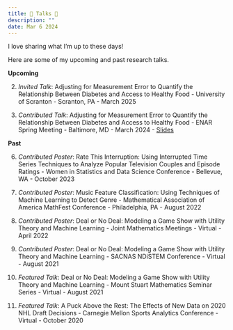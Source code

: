 ```yaml
---
title: 📣 Talks 📣
description: ""
date: Mar 6 2024
---
```


I love sharing what I’m up to these days!

Here are some of my upcoming and past research talks.

**Upcoming**

2. *Invited Talk*: Adjusting for Measurement Error to Quantify the Relationship Between Diabetes and Access to Healthy Food - University of Scranton - Scranton, PA - March 2025


1. *Contributed Talk*: Adjusting for Measurement Error to Quantify the Relationship Between Diabetes and Access to Healthy Food - ENAR Spring Meeting - Baltimore, MD - March 2024 - [Slides](https://drive.google.com/file/d/15DsLbAocr2M5NbAco--F-wF6fiGalV2v/view?usp=sharing)

**Past**

6. *Contributed Poster*: Rate This Interruption: Using Interrupted Time Series Techniques to Analyze Popular Television Couples and Episode Ratings - Women in Statistics and Data Science Conference - Bellevue, WA - October 2023


5. *Contributed Poster*: Music Feature Classification: Using Techniques of Machine Learning to Detect Genre - Mathematical Association of America MathFest Conference - Philadelphia, PA - August 2022

4. *Contributed Poster*: Deal or No Deal: Modeling a Game Show with Utility Theory and Machine Learning - Joint Mathematics Meetings - Virtual - April 2022

3. *Contributed Poster*: Deal or No Deal: Modeling a Game Show with Utility Theory and Machine Learning - SACNAS NDiSTEM Conference - Virtual - August 2021

2. *Featured Talk*: Deal or No Deal: Modeling a Game Show with Utility Theory and Machine Learning - Mount Stuart Mathematics Seminar Series - Virtual - August 2021

1. *Featured Talk*: A Puck Above the Rest: The Effects of New Data on 2020 NHL Draft Decisions - Carnegie Mellon Sports Analytics Conference - Virtual - October 2020
